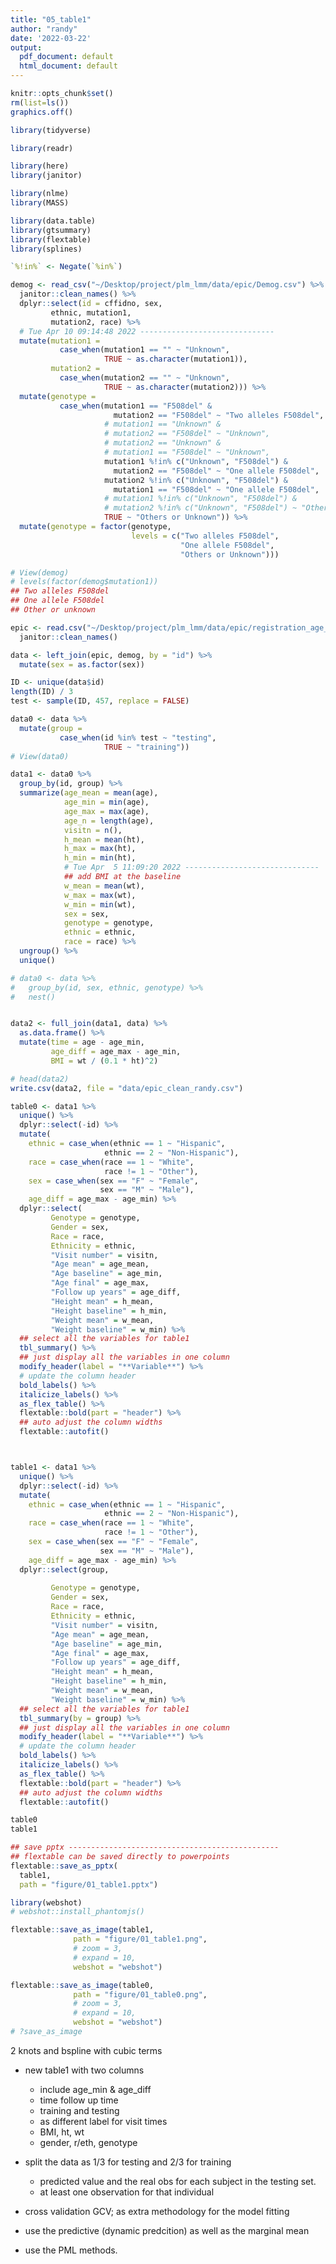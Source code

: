 ```yaml
---
title: "05_table1"
author: "randy"
date: '2022-03-22'
output:
  pdf_document: default
  html_document: default
---
```


```r
knitr::opts_chunk$set()
rm(list=ls())
graphics.off()
```

```r
library(tidyverse)

library(readr)

library(here)
library(janitor)

library(nlme)
library(MASS)

library(data.table)
library(gtsummary)
library(flextable)
library(splines)
```


```r
`%!in%` <- Negate(`%in%`)

demog <- read_csv("~/Desktop/project/plm_lmm/data/epic/Demog.csv") %>%
  janitor::clean_names() %>%
  dplyr::select(id = cffidno, sex, 
         ethnic, mutation1, 
         mutation2, race) %>%
  # Tue Apr 10 09:14:48 2022 ------------------------------
  mutate(mutation1 = 
           case_when(mutation1 == "" ~ "Unknown",
                     TRUE ~ as.character(mutation1)),
         mutation2 = 
           case_when(mutation2 == "" ~ "Unknown",
                     TRUE ~ as.character(mutation2))) %>%
  mutate(genotype = 
           case_when(mutation1 == "F508del" & 
                       mutation2 == "F508del" ~ "Two alleles F508del",
                     # mutation1 == "Unknown" & 
                     # mutation2 == "F508del" ~ "Unknown",
                     # mutation2 == "Unknown" & 
                     # mutation1 == "F508del" ~ "Unknown",
                     mutation1 %!in% c("Unknown", "F508del") & 
                       mutation2 == "F508del" ~ "One allele F508del",
                     mutation2 %!in% c("Unknown", "F508del") & 
                       mutation1 == "F508del" ~ "One allele F508del",
                     # mutation1 %!in% c("Unknown", "F508del") & 
                     # mutation2 %!in% c("Unknown", "F508del") ~ "Other",
                     TRUE ~ "Others or Unknown")) %>% 
  mutate(genotype = factor(genotype, 
                           levels = c("Two alleles F508del",
                                      "One allele F508del",
                                      "Others or Unknown")))

# View(demog)
# levels(factor(demog$mutation1))
## Two alleles F508del 
## One allele F508del 
## Other or unknown

epic <- read.csv("~/Desktop/project/plm_lmm/data/epic/registration_age_min_3_4.csv", row.name = 1) %>%
  janitor::clean_names()
```


```r
data <- left_join(epic, demog, by = "id") %>%
  mutate(sex = as.factor(sex))

ID <- unique(data$id)
length(ID) / 3
test <- sample(ID, 457, replace = FALSE)

data0 <- data %>%
  mutate(group = 
           case_when(id %in% test ~ "testing",
                     TRUE ~ "training"))
# View(data0)
```

```r
data1 <- data0 %>%
  group_by(id, group) %>%
  summarize(age_mean = mean(age),
            age_min = min(age),
            age_max = max(age),
            age_n = length(age),
            visitn = n(),
            h_mean = mean(ht),
            h_max = max(ht),
            h_min = min(ht),
            # Tue Apr  5 11:09:20 2022 ------------------------------
            ## add BMI at the baseline
            w_mean = mean(wt),
            w_max = max(wt),
            w_min = min(wt),
            sex = sex,
            genotype = genotype,
            ethnic = ethnic,
            race = race) %>% 
  ungroup() %>%
  unique()

# data0 <- data %>%
#   group_by(id, sex, ethnic, genotype) %>%
#   nest()


data2 <- full_join(data1, data) %>% 
  as.data.frame() %>%
  mutate(time = age - age_min,
         age_diff = age_max - age_min,
         BMI = wt / (0.1 * ht)^2) 

# head(data2)
write.csv(data2, file = "data/epic_clean_randy.csv")
```




```r
table0 <- data1 %>%
  unique() %>%
  dplyr::select(-id) %>%
  mutate(
    ethnic = case_when(ethnic == 1 ~ "Hispanic",
                     ethnic == 2 ~ "Non-Hispanic"),
    race = case_when(race == 1 ~ "White",
                     race != 1 ~ "Other"),
    sex = case_when(sex == "F" ~ "Female",
                    sex == "M" ~ "Male"),
    age_diff = age_max - age_min) %>% 
  dplyr::select(
         Genotype = genotype,
         Gender = sex,
         Race = race,
         Ethnicity = ethnic,
         "Visit number" = visitn,
         "Age mean" = age_mean, 
         "Age baseline" = age_min, 
         "Age final" = age_max, 
         "Follow up years" = age_diff,
         "Height mean" = h_mean, 
         "Height baseline" = h_min,
         "Weight mean" = w_mean,
         "Weight baseline" = w_min) %>% 
  ## select all the variables for table1
  tbl_summary() %>%
  ## just display all the variables in one column
  modify_header(label = "**Variable**") %>%
  # update the column header
  bold_labels() %>%
  italicize_labels() %>%
  as_flex_table() %>%
  flextable::bold(part = "header") %>% 
  ## auto adjust the column widths 
  flextable::autofit()



table1 <- data1 %>%
  unique() %>%
  dplyr::select(-id) %>%
  mutate(
    ethnic = case_when(ethnic == 1 ~ "Hispanic",
                     ethnic == 2 ~ "Non-Hispanic"),
    race = case_when(race == 1 ~ "White",
                     race != 1 ~ "Other"),
    sex = case_when(sex == "F" ~ "Female",
                    sex == "M" ~ "Male"),
    age_diff = age_max - age_min) %>% 
  dplyr::select(group,
                
         Genotype = genotype,
         Gender = sex,
         Race = race,
         Ethnicity = ethnic,
         "Visit number" = visitn,
         "Age mean" = age_mean, 
         "Age baseline" = age_min, 
         "Age final" = age_max, 
         "Follow up years" = age_diff,
         "Height mean" = h_mean, 
         "Height baseline" = h_min,
         "Weight mean" = w_mean,
         "Weight baseline" = w_min) %>% 
  ## select all the variables for table1
  tbl_summary(by = group) %>%
  ## just display all the variables in one column
  modify_header(label = "**Variable**") %>%
  # update the column header
  bold_labels() %>%
  italicize_labels() %>%
  as_flex_table() %>%
  flextable::bold(part = "header") %>% 
  ## auto adjust the column widths 
  flextable::autofit()


```



```r
table0
table1

## save pptx -----------------------------------------------
## flextable can be saved directly to powerpoints
flextable::save_as_pptx(
  table1, 
  path = "figure/01_table1.pptx")

library(webshot)
# webshot::install_phantomjs()

flextable::save_as_image(table1, 
              path = "figure/01_table1.png",
              # zoom = 3, 
              # expand = 10, 
              webshot = "webshot")

flextable::save_as_image(table0, 
              path = "figure/01_table0.png",
              # zoom = 3, 
              # expand = 10, 
              webshot = "webshot")
# ?save_as_image
```


2 knots and bspline with cubic terms


- new table1 with two columns

  - include age_min & age_diff
  - time follow up time
  - training and testing
  - as different label for visit times
  - BMI, ht, wt
  - gender, r/eth, genotype

- split the data as 1/3 for testing and 2/3 for training
  - predicted value and the real obs for each subject in the testing set.
  - at least one observation for that individual

- cross validation GCV; 
as extra methodology for the model fitting

- use the predictive (dynamic predcition) as well as the marginal mean

- use the PML methods.















